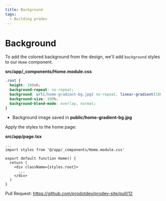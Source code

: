 ```yaml
---
title: Background
tags:
  - Building prodev
---
```


# Background

To add the colored background from the design, we'll add `background` styles to our `Home` component.

**src/app/_components/Home.module.css**

```css
.root {
  height: 100vh;
  background-repeat: no-repeat;
  background: url(/home-gradient-bg.jpg) no-repeat, linear-gradient(180deg, rgba(0,0,0,0) 0%, #000 100%);
  background-size: 100%;
  background-blend-mode: overlay, normal;
}
```

- Background image saved in **public/home-gradient-bg.jpg**

Apply the styles to the home page:

**src/app/page.tsx**

```tsx
...
import styles from '@/app/_components/Home.module.css'

export default function Home() {
  return (
    <div className={styles.root}>
      ...
    </div>
  )
}
```

Pull Request: https://github.com/prodotdev/prodev-site/pull/12

